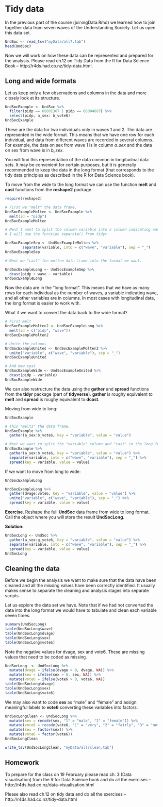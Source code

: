 # Tidy data

In the previous part of the course (joiningData.Rmd) we learned how to join together data from seven waves of the Understanding Society. Let us open this data set.

```r
UndSoc <- read_tsv("myData/all7.tab")
head(UndSoc)
```

Now we will work on how these data can be represented and prepared for the analysis. Please read ch.12 on Tidy Data from the R for Data Science Book -- http://r4ds.had.co.nz/tidy-data.html.

## Long and wide formats

Let us keep only a few observations and columns in the data and more closely look at its structure.

```r
UndSocExample <- UndSoc %>%
  filter(pidp == 68001367 | pidp == 68004087) %>%
  select(pidp, a_sex: b_vote6)
UndSocExample
```

These are the data for two individuals only in waves 1 and 2. The data are represented in the wide format. This means that we have one row for each individual, and data from different waves are recorded in several columns. For example, the data on sex from wave 1 is in column *a_sex* and the data on sex from wave is in *b_sex*.

You will find this representation of the data common in longitudinal data sets. It may be convenient for certain purposes, but it is generally recommended to keep the data in the long format (that corresponds to the tidy data principles as described in the R for Data Science book).

To move from the wide to the long format we can use the function **melt** and **cast** functions from the **reshape2** package.

```r
require(reshape2)

# First we "melt" the data frame.
UndSocExampleMolten <- UndSocExample %>%
  melt(id = "pidp")
UndSocExampleMolten

# Next I want to split the column variable into a column indicating wave and a column indicating variable name. 
# I will use the function separate() from tidyr.

UndSocExampleSep <- UndSocExampleMolten %>%
        separate(variable, into = c("wave", "variable"), sep = "_")
UndSocExampleSep

# Next we "cast" the molten data frame into the format we want.

UndSocExampleLong <- UndSocExampleSep %>%
  dcast(pidp + wave ~ variable)
UndSocExampleLong
```

Now the data are in the "long format". This means that we have as many rows for each individual as the number of waves, a variable indicating wave, and all other variables are in columns. In most cases with longitudinal data, the long format is easier to work with.

What if we want to convert the data back to the wide format?

```r
# First melt
UndSocExampleMolten2 <- UndSocExampleLong %>%
  melt(id = c("pidp", "wave"))
UndSocExampleMolten2

# Unite the columns
UndSocExampleUnited <- UndSocExampleMolten2 %>%
  unite("variable", c("wave", "variable"), sep = "_")
UndSocExampleUnited

# And now cast
UndSocExampleWide <- UndSocExampleUnited %>%
  dcast(pidp ~ variable)
UndSocExampleWide
```

We can also restructure the data using the **gather** and **spread** functions from the **tidyr** package (part of **tidyverse**). **gather** is roughy equivalent to **melt** and **spread** is roughy equivalent to **dcast**.

Moving from wide to long:

```r
UndSocExample

# This "melts" the data frame. 
UndSocExample %>%
  gather(a_sex:b_vote6, key = "variable", value = "value")

# Next we want to split the "variable" column and "cast" in the long format
UndSocExample %>%
  gather(a_sex:b_vote6, key = "variable", value = "value") %>%
  separate(variable, into = c("wave", "variable"), sep = "_") %>%
  spread(key = variable, value = value)

```

If we want to move from long to wide:

```r
UndSocExampleLong

UndSocExampleLong %>%
  gather(dvage:vote6, key = "variable", value = "value") %>%
  unite("variable", c("wave", "variable"), sep = "_") %>%
  spread(key = variable, value = value)

```

**Exercise**. Reshape the full **UndSoc** data frame from wide to long format. Call the object where you will
store the result **UndSocLong**.

**Solution:**

```r
UndSocLong <- UndSoc %>%
  gather(a_sex:g_vote6, key = "variable", value = "value") %>%
  separate(variable, into = c("wave", "variable"), sep = "_") %>%
  spread(key = variable, value = value)
UndSocLong
```

## Cleaning the data

Before we begin the analysis we want to make sure that the data have been cleaned and all the missing values have been correctly identified. It usually makes sense to separate the cleaning and analysis stages into separate scripts.

Let us explore the data set we have. Note that if we had not converted the data into the long format we would have to tabulate and clean each variable seven times.

```r
summary(UndSocLong)
table(UndSocLong$wave)
table(UndSocLong$dvage)
table(UndSocLong$sex)
table(UndSocLong$vote6)
```

Note the negative values for dvage, sex and vote6. These are missing values that need to be coded as missing.

```r
UndSocLong  <- UndSocLong %>%
  mutate(dvage = ifelse(dvage > 0, dvage, NA)) %>%
  mutate(sex = ifelse(sex > 0, sex, NA)) %>%
  mutate(vote6 = ifelse(vote6 > 0, vote6, NA))
table(UndSocLong$dvage)
table(UndSocLong$sex)
table(UndSocLong$vote6)
```

We may also want to code **sex** as "male" and "female" and assign meaningful labels to **vote6** converting these variables into factors.

```r
UndSocLongClean <- UndSocLong %>%
  mutate(sex = recode(sex, "1" = "male", "2" = "female")) %>%
  mutate(vote6 = recode(vote6, "1" = "very", "2" = "fairly", "3" = "not very", "4" = "not al all")) %>%
  mutate(sex = factor(sex)) %>%
  mutate(vote6 = factor(vote6))
UndSocLongClean

write_tsv(UndSocLongClean, "myData/all7clean.tab")

```

## Homework

To prepare for the class on 19 February please read ch. 3 (Data visualisation) from the R for Data Science book and do all the exercises -- http://r4ds.had.co.nz/data-visualisation.html

Please also read ch.12 on tidy data and do all the exercises -- http://r4ds.had.co.nz/tidy-data.html



